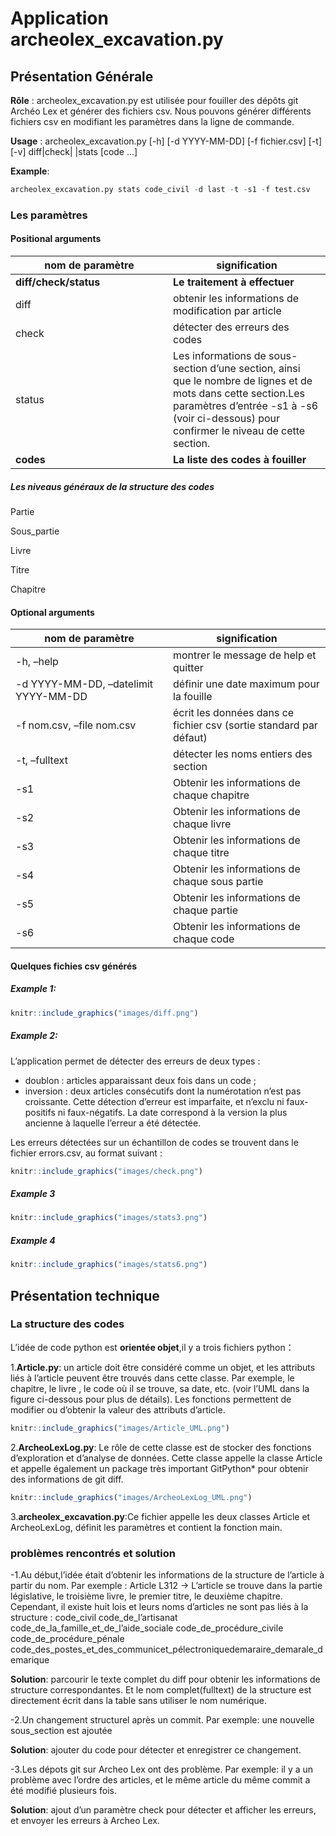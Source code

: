 
# Application archeolex_excavation.py {#Application}

## Présentation Générale

**Rôle** : archeolex_excavation.py est utilisée pour fouiller des dépôts git Archéo Lex et générer des fichiers csv. Nous pouvons générer différents fichiers csv en modifiant les paramètres dans la ligne de commande.

**Usage** : archeolex_excavation.py [-h] [-d YYYY-MM-DD] [-f fichier.csv] [-t] [-v] diff|check| |stats [code ...]

**Example**:
```r
archeolex_excavation.py stats code_civil -d last -t -s1 -f test.csv
```

### Les paramètres

#### Positional arguments

| nom de paramètre| signification |
| ------ | ------ | 
| **diff/check/status **|**Le traitement à effectuer**|            
| diff | obtenir les informations de modification par article|
| check | détecter des erreurs des codes|
| status |  Les informations de sous-section d'une section, ainsi que le nombre de lignes et de mots dans cette section.Les paramètres d'entrée -s1 à -s6 (voir ci-dessous) pour confirmer le niveau de cette section.|
| **codes **|**La liste des codes à fouiller**| 

##### Les niveaus généraux de la structure des codes

Partie

Sous_partie

Livre

Titre

Chapitre

#### Optional arguments
| nom de paramètre| signification | 
| ------ | ------ | 
|  -h, --help | montrer le message de help et quitter |
|  -d YYYY-MM-DD, --datelimit YYYY-MM-DD| définir une date maximum pour la fouille |
|  -f nom.csv, --file nom.csv| écrit les données dans ce fichier csv (sortie standard par défaut)|
|  -t, --fulltext | détecter les noms entiers des section|
|  -s1 | Obtenir les informations de chaque chapitre|
|  -s2 | Obtenir les informations de chaque livre|
|  -s3 | Obtenir les informations de chaque titre|
|  -s4 | Obtenir les informations de chaque sous partie|
|  -s5 | Obtenir les informations de chaque partie|
|  -s6 | Obtenir les informations de chaque code|

#### Quelques fichies csv générés

##### Example 1:
```r
knitr::include_graphics("images/diff.png")
```
##### Example 2:
L’application permet de détecter des erreurs de deux types :

- doublon : articles apparaissant deux fois dans un code ;
- inversion : deux articles consécutifs dont la numérotation n’est pas croissante.
Cette détection d’erreur est imparfaite, et n’exclu ni faux-positifs ni faux-négatifs. La date correspond à la version la plus ancienne à laquelle l’erreur a été détectée.

Les erreurs détectées sur un échantillon de codes se trouvent dans le fichier errors.csv, au format suivant :
```r
knitr::include_graphics("images/check.png")
```

##### Example 3
```r
knitr::include_graphics("images/stats3.png")
```

##### Example 4
```r
knitr::include_graphics("images/stats6.png")
```

## Présentation technique

### La structure des codes
L'idée de code python est **orientée objet**,il y a trois fichiers python：

1.**Article.py**: un article doit être considéré comme un objet, et les attributs liés à l'article peuvent être trouvés dans cette classe. Par exemple, le chapitre, le livre , le code où il se trouve, sa date, etc. (voir l'UML dans la figure ci-dessous pour plus de détails).
Les fonctions permettent de modifier ou d'obtenir la valeur des attributs d'article.
```r
knitr::include_graphics("images/Article_UML.png")
```

2.**ArcheoLexLog.py**:
Le rôle de cette classe est de stocker des fonctions d'exploration et d'analyse de données. Cette classe appelle la classe Article et appelle également un package très important GitPython* pour obtenir des informations de git diff.
```r
knitr::include_graphics("images/ArcheoLexLog_UML.png")
```

3.**archeolex_excavation.py**:Ce fichier appelle les deux classes Article et ArcheoLexLog, définit les paramètres et contient la fonction main.

### problèmes rencontrés et solution
-1.Au début,l'idée était d'obtenir les informations de la structure de l'article à partir du nom. Par exemple : Article L312 -> L'article se trouve dans la partie législative, le troisième livre, le premier titre, le deuxième chapitre.
Cependant, il existe huit lois et leurs noms d'articles ne sont pas liés à la structure : code_civil code_de_l'artisanat code_de_la_famille_et_de_l'aide_sociale code_de_procédure_civile code_de_procédure_pénale code_des_postes_et_des_communicet_pélectroniquedemaraire_demarale_demarique

**Solution**: parcourir le texte complet du diff pour obtenir les informations de structure correspondantes. Et le nom complet(fulltext) de la structure est directement écrit dans la table sans utiliser le nom numérique.

-2.Un changement structurel après un commit. Par exemple: une nouvelle sous_section est ajoutée

**Solution**: ajouter du code pour détecter et enregistrer ce changement.

-3.Les dépots git sur Archeo Lex ont des problème. Par exemple: il y a un problème avec l'ordre des articles, et le même article du même commit a été modifié plusieurs fois.

**Solution**: ajout d'un paramètre check pour détecter et afficher les erreurs, et envoyer les erreurs à Archeo Lex.


